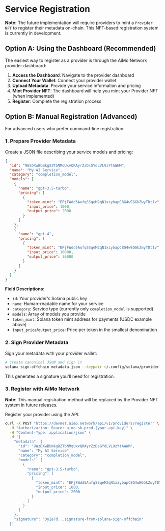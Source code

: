 # Service Registration

**Note:** The future implementation will require providers to mint a `Provider NFT` to register their metadata on-chain. This NFT-based registration system is currently in development.

## Option A: Using the Dashboard (Recommended)

The easiest way to register as a provider is through the AiMo Network provider dashboard:

1. **Access the Dashboard**: Navigate to the provider dashboard
2. **Connect Your Wallet**: Connect your provider wallet
3. **Upload Metadata**: Provide your service information and pricing
4. **Mint Provider NFT**: The dashboard will help you mint your Provider NFT (when implemented)
5. **Register**: Complete the registration process

## Option B: Manual Registration (Advanced)

For advanced users who prefer command-line registration:

### 1. Prepare Provider Metadata

Create a JSON file describing your service models and pricing:

```json
{
  "id": "9WzDXwBbmkg8ZTbNMqUxvQRAyrZzDsGYdLVL9zYtAWWM",
  "name": "My AI Service",
  "category": "completion_model",
  "models": [
    {
      "name": "gpt-3.5-turbo",
      "pricing": [
        {
          "token_mint": "EPjFWdd5AufqSSqeM2qN1xzybapC8G4wEGGkZwyTDt1v",
          "input_price": 1000,
          "output_price": 2000
        }
      ]
    },
    {
      "name": "gpt-4",
      "pricing": [
        {
          "token_mint": "EPjFWdd5AufqSSqeM2qN1xzybapC8G4wEGGkZwyTDt1v",
          "input_price": 10000,
          "output_price": 30000
        }
      ]
    }
  ]
}
```

**Field Descriptions:**

- `id`: Your provider's Solana public key
- `name`: Human-readable name for your service
- `category`: Service type (currently only `completion_model` is supported)
- `models`: Array of models you provide
- `token_mint`: Solana token mint address for payments (USDC example above)
- `input_price`/`output_price`: Price per token in the smallest denomination

### 2. Sign Provider Metadata

Sign your metadata with your provider wallet:

```bash
# Create canonical JSON and sign it
solana sign-offchain metadata.json --keypair ~/.config/solana/provider-id.json
```

This generates a signature you'll need for registration.

### 3. Register with AiMo Network

**Note:** This manual registration method will be replaced by the Provider NFT system in future releases.

Register your provider using the API:

```bash
curl -X POST "https://devnet.aimo.network/api/v1/providers/register" \
  -H "Authorization: Bearer aimo-sk-prod-[your-api-key]" \
  -H "Content-Type: application/json" \
  -d '{
    "metadata": {
      "id": "9WzDXwBbmkg8ZTbNMqUxvQRAyrZzDsGYdLVL9zYtAWWM",
      "name": "My AI Service",
      "category": "completion_model",
      "models": [
        {
          "name": "gpt-3.5-turbo",
          "pricing": [
            {
              "token_mint": "EPjFWdd5AufqSSqeM2qN1xzybapC8G4wEGGkZwyTDt1v",
              "input_price": 1000,
              "output_price": 2000
            }
          ]
        }
      ]
    },
    "signature": "3yZe7d...signature-from-solana-sign-offchain"
  }'
```
